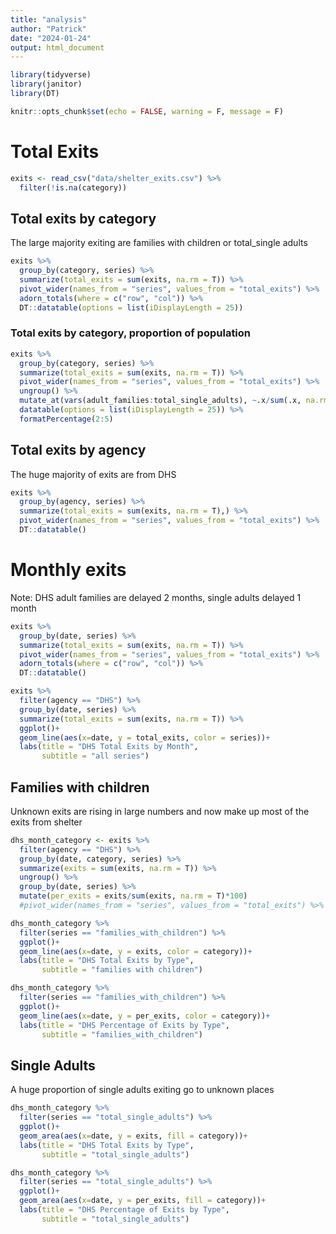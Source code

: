 ```yaml
---
title: "analysis"
author: "Patrick"
date: "2024-01-24"
output: html_document
---
```


```r
library(tidyverse)
library(janitor)
library(DT)

knitr::opts_chunk$set(echo = FALSE, warning = F, message = F)
```
# Total Exits
```r
exits <- read_csv("data/shelter_exits.csv") %>% 
  filter(!is.na(category))
```
## Total exits by category

The large majority exiting are families with children or total_single adults
```r
exits %>% 
  group_by(category, series) %>% 
  summarize(total_exits = sum(exits, na.rm = T)) %>% 
  pivot_wider(names_from = "series", values_from = "total_exits") %>%
  adorn_totals(where = c("row", "col")) %>% 
  DT::datatable(options = list(iDisplayLength = 25))
```
### Total exits by category, proportion of population
```r
exits %>% 
  group_by(category, series) %>% 
  summarize(total_exits = sum(exits, na.rm = T)) %>% 
  pivot_wider(names_from = "series", values_from = "total_exits") %>%
  ungroup() %>% 
  mutate_at(vars(adult_families:total_single_adults), ~.x/sum(.x, na.rm=T)) %>% 
  datatable(options = list(iDisplayLength = 25)) %>% 
  formatPercentage(2:5)
```

## Total exits by agency

The huge majority of exits are from DHS
```r
exits %>% 
  group_by(agency, series) %>% 
  summarize(total_exits = sum(exits, na.rm = T),) %>% 
  pivot_wider(names_from = "series", values_from = "total_exits") %>%
  DT::datatable()
```
# Monthly exits

Note: DHS adult families are delayed 2 months, single adults delayed 1 month

```r
exits %>% 
  group_by(date, series) %>% 
  summarize(total_exits = sum(exits, na.rm = T)) %>% 
  pivot_wider(names_from = "series", values_from = "total_exits") %>%
  adorn_totals(where = c("row", "col")) %>% 
  DT::datatable()

exits %>% 
  filter(agency == "DHS") %>% 
  group_by(date, series) %>% 
  summarize(total_exits = sum(exits, na.rm = T)) %>% 
  ggplot()+
  geom_line(aes(x=date, y = total_exits, color = series))+
  labs(title = "DHS Total Exits by Month",
       subtitle = "all series")

```

## Families with children
Unknown exits are rising in large numbers and now make up most of the exits from shelter

```r
dhs_month_category <- exits %>% 
  filter(agency == "DHS") %>% 
  group_by(date, category, series) %>% 
  summarize(exits = sum(exits, na.rm = T)) %>% 
  ungroup() %>% 
  group_by(date, series) %>% 
  mutate(per_exits = exits/sum(exits, na.rm = T)*100)
  #pivot_wider(names_from = "series", values_from = "total_exits") %>%

dhs_month_category %>% 
  filter(series == "families_with_children") %>% 
  ggplot()+
  geom_line(aes(x=date, y = exits, color = category))+
  labs(title = "DHS Total Exits by Type",
       subtitle = "families with children")

dhs_month_category %>% 
  filter(series == "families_with_children") %>% 
  ggplot()+
  geom_line(aes(x=date, y = per_exits, color = category))+
  labs(title = "DHS Percentage of Exits by Type",
       subtitle = "families_with_children")
```

## Single Adults

A huge proportion of single adults exiting go to unknown places

```r
dhs_month_category %>% 
  filter(series == "total_single_adults") %>% 
  ggplot()+
  geom_area(aes(x=date, y = exits, fill = category))+
  labs(title = "DHS Total Exits by Type",
       subtitle = "total_single_adults")

dhs_month_category %>% 
  filter(series == "total_single_adults") %>% 
  ggplot()+
  geom_area(aes(x=date, y = per_exits, fill = category))+
  labs(title = "DHS Percentage of Exits by Type",
       subtitle = "total_single_adults")


```



